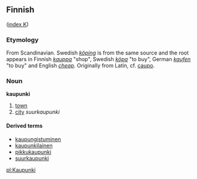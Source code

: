 ==Finnish==
([[Wiktionary:Finnish_index_k|index K]])

===Etymology===
From Scandinavian. Swedish ''[[köping]]'' is from the same source and the root appears in Finnish ''[[kauppa]]'' "shop", Swedish ''[[köpa]]'' "to buy", German ''[[kaufen]]'' "to buy" and English ''[[cheap]]''. Originally from Latin, cf. [[caupo]].

===Noun===
'''kaupunki'''

# [[town]]
# [[city]] ''suurkaupunki''

====Derived terms====
*[[kaupungistuminen]]
*[[kaupunkilainen]]
*[[pikkukaupunki]]
*[[suurkaupunki]]

[[pl:Kaupunki]]